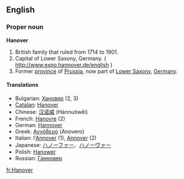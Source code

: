 ==English==

===Proper noun===
'''Hanover'''

# British family that ruled from 1714 to 1901.
# Capital of Lower Saxony, Germany. ( http://www.expo.hannover.de/english )
# Former [[province]] of [[Prussia]], now part of [[Lower Saxony]], [[Germany]].

====Translations====
*Bulgarian: [[Хановер]] (2, 3)
*[[Catalan]]: [[Hanover]]
*Chinese: [[汉诺威]] (Hànnuòwēi)
*French: [[Hanovre]] (2)
*German: [[Hannover]]
*Greek: [[Αννόβερο]] (Anovero) {{n}}
*Italian: l'[[Annover]] {{m}} (1), [[Annover]] {{f}} (2)
*Japanese: [[ハノーファー]]、[[ハノーヴァー]]
*Polish: [[Hanower]]
*Russian: [[Ганновер]] {{m}}

[[fr:Hanover]]